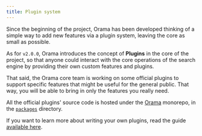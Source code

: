 ```yaml
---
title: Plugin system
---
```


Since the beginning of the project, Orama has been developed thinking of a simple way to add new features via a plugin system, leaving the core as small as possible.

As for `v2.0.0`, Orama introduces the concept of **Plugins** in the core of the project, so that anyone could interact with the core operations of the search engine by providing their own custom features and plugins.

That said, the Orama core team is working on some official plugins to support specific features that might be useful for the general public. That way, you will be able to bring in only the features you really need.

All the official plugins' source code is hosted under the [Orama](https://github.com/askorama/orama) monorepo, in the [`packages`](https://github.com/askorama/orama/tree/main/packages) directory.

If you want to learn more about writing your own plugins, read the guide [available here](/open-source/plugins/writing-your-own-plugins).
